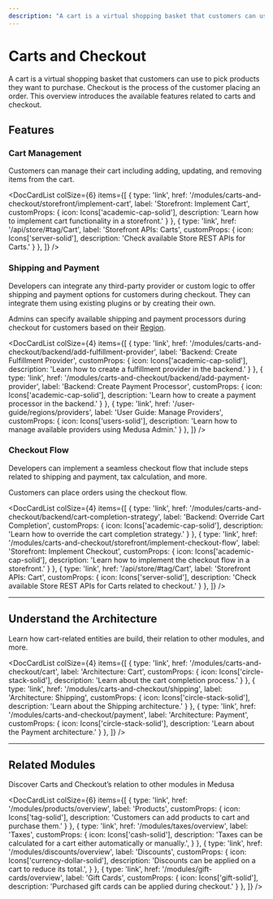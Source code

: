 ```yaml
---
description: "A cart is a virtual shopping basket that customers can use to pick products they want to purchase. Learn about the available features and guides."
---
```



# Carts and Checkout

A cart is a virtual shopping basket that customers can use to pick products they want to purchase. Checkout is the process of the customer placing an order. This overview introduces the available features related to carts and checkout.

## Features

### Cart Management

Customers can manage their cart including adding, updating, and removing items from the cart.

<DocCardList colSize={6} items={[
  {
    type: 'link',
    href: '/modules/carts-and-checkout/storefront/implement-cart',
    label: 'Storefront: Implement Cart',
    customProps: {
      icon: Icons['academic-cap-solid'],
      description: 'Learn how to implement cart functionality in a storefront.'
    }
  },
  {
    type: 'link',
    href: '/api/store/#tag/Cart',
    label: 'Storefront APIs: Carts',
    customProps: {
      icon: Icons['server-solid'],
      description: 'Check available Store REST APIs for Carts.'
    }
  },
]} />

### Shipping and Payment

Developers can integrate any third-party provider or custom logic to offer shipping and payment options for customers during checkout. They can integrate them using existing plugins or by creating their own.

Admins can specify available shipping and payment processors during checkout for customers based on their [Region](../regions-and-currencies/overview.mdx).

<DocCardList colSize={4} items={[
  {
    type: 'link',
    href: '/modules/carts-and-checkout/backend/add-fulfillment-provider',
    label: 'Backend: Create Fulfillment Provider',
    customProps: {
      icon: Icons['academic-cap-solid'],
      description: 'Learn how to create a fulfillment provider in the backend.'
    }
  },
  {
    type: 'link',
    href: '/modules/carts-and-checkout/backend/add-payment-provider',
    label: 'Backend: Create Payment Processor',
    customProps: {
      icon: Icons['academic-cap-solid'],
      description: 'Learn how to create a payment processor in the backend.'
    }
  },
  {
    type: 'link',
    href: '/user-guide/regions/providers',
    label: 'User Guide: Manage Providers',
    customProps: {
      icon: Icons['users-solid'],
      description: 'Learn how to manage available providers using Medusa Admin.'
    }
  },
]} />

### Checkout Flow

Developers can implement a seamless checkout flow that include steps related to shipping and payment, tax calculation, and more.

Customers can place orders using the checkout flow.

<DocCardList colSize={4} items={[
  {
    type: 'link',
    href: '/modules/carts-and-checkout/backend/cart-completion-strategy',
    label: 'Backend: Override Cart Completion',
    customProps: {
      icon: Icons['academic-cap-solid'],
      description: 'Learn how to override the cart completion strategy.'
    }
  },
  {
    type: 'link',
    href: '/modules/carts-and-checkout/storefront/implement-checkout-flow',
    label: 'Storefront: Implement Checkout',
    customProps: {
      icon: Icons['academic-cap-solid'],
      description: 'Learn how to implement the checkout flow in a storefront.'
    }
  },
  {
    type: 'link',
    href: '/api/store/#tag/Cart',
    label: 'Storefront APIs: Cart',
    customProps: {
      icon: Icons['server-solid'],
      description: 'Check available Store REST APIs for Carts related to checkout.'
    }
  },
]} />

---

## Understand the Architecture

Learn how cart-related entities are build, their relation to other modules, and more.

<DocCardList colSize={4} items={[
  {
    type: 'link',
    href: '/modules/carts-and-checkout/cart',
    label: 'Architecture: Cart',
    customProps: {
      icon: Icons['circle-stack-solid'],
      description: 'Learn about the cart completion process.'
    }
  },
  {
    type: 'link',
    href: '/modules/carts-and-checkout/shipping',
    label: 'Architecture: Shipping',
    customProps: {
      icon: Icons['circle-stack-solid'],
      description: 'Learn about the Shipping architecture.'
    }
  },
  {
    type: 'link',
    href: '/modules/carts-and-checkout/payment',
    label: 'Architecture: Payment',
    customProps: {
      icon: Icons['circle-stack-solid'],
      description: 'Learn about the Payment architecture.'
    }
  },
]} />

---

## Related Modules

Discover Carts and Checkout’s relation to other modules in Medusa

<DocCardList colSize={6} items={[
  {
    type: 'link',
    href: '/modules/products/overview',
    label: 'Products',
    customProps: {
      icon: Icons['tag-solid'],
      description: 'Customers can add products to cart and purchase them.'
    }
  },
  {
    type: 'link',
    href: '/modules/taxes/overview',
    label: 'Taxes',
    customProps: {
      icon: Icons['cash-solid'],
      description: 'Taxes can be calculated for a cart either automatically or manually.',
    }
  },
  {
    type: 'link',
    href: '/modules/discounts/overview',
    label: 'Discounts',
    customProps: {
      icon: Icons['currency-dollar-solid'],
      description: 'Discounts can be applied on a cart to reduce its total.',
    }
  },
  {
    type: 'link',
    href: '/modules/gift-cards/overview',
    label: 'Gift Cards',
    customProps: {
      icon: Icons['gift-solid'],
      description: 'Purchased gift cards can be applied during checkout.'
    }
  },
]} />